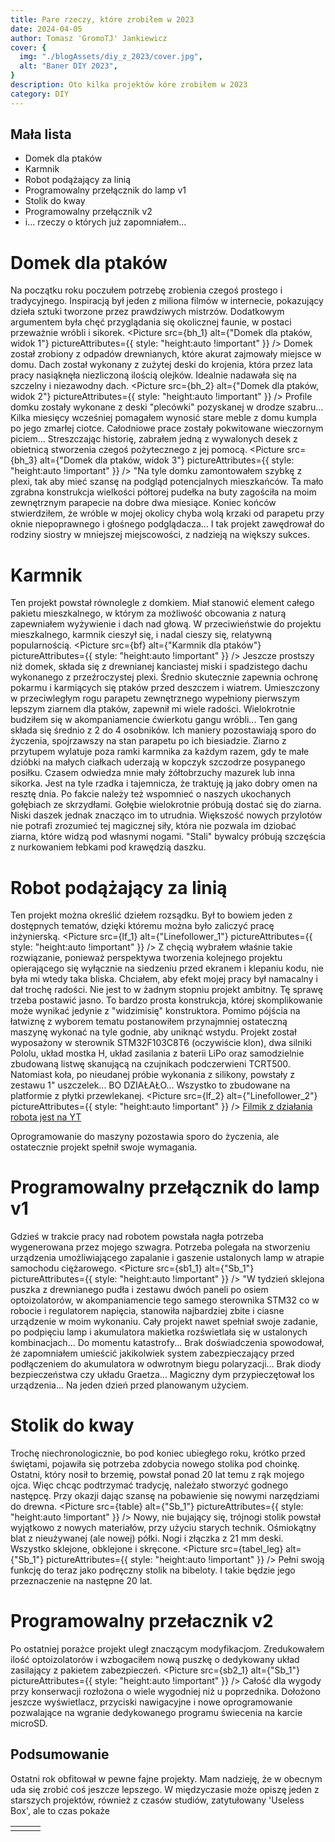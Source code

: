 ```yaml
---
title: Pare rzeczy, które zrobiłem w 2023
date: 2024-04-05
author: Tomasz 'GromoTJ' Jankiewicz
cover: {
  img: "./blogAssets/diy_z_2023/cover.jpg",
  alt: "Baner DIY 2023",
}
description: Oto kilka projektów kóre zrobiłem w 2023
category: DIY
---
```


## Mała lista 
- Domek dla ptaków
- Karmnik
- Robot podążający za linią
- Programowalny przełącznik do lamp v1
- Stolik do kway
- Programowalny przełącznik v2
- i... rzeczy o których już zapomniałem...

# Domek dla ptaków
Na początku roku poczułem potrzebę zrobienia czegoś prostego i tradycyjnego. Inspiracją był jeden z miliona filmów w internecie, pokazujący dzieła sztuki tworzone przez prawdziwych mistrzów. Dodatkowym argumentem była chęć przyglądania się okolicznej faunie, w postaci przeważnie wróbli i sikorek.
<Picture
  src={bh_1}
  alt={"Domek dla ptaków, widok 1"}
  pictureAttributes={{ style: "height:auto !important" }}
/>
Domek został zrobiony z odpadów drewnianych, które akurat zajmowały miejsce w domu. Dach został wykonany z zużytej deski do krojenia, która przez lata pracy nasiąknęła niezliczoną ilością olejków. Idealnie nadawała się na szczelny i niezawodny dach.
<Picture
  src={bh_2}
  alt={"Domek dla ptaków, widok 2"}
  pictureAttributes={{ style: "height:auto !important" }}
/>
Profile domku zostały wykonane z deski "plecówki" pozyskanej w drodze szabru... Kilka miesięcy wcześniej pomagałem wynosić stare meble z domu kumpla po jego zmarłej ciotce. Całodniowe prace zostały pokwitowane wieczornym piciem... Streszczając historię, zabrałem jedną z wywalonych desek z obietnicą stworzenia czegoś pożytecznego z jej pomocą.
<Picture
  src={bh_3}
  alt={"Domek dla ptaków, widok 3"}
  pictureAttributes={{ style: "height:auto !important" }}
/>
"Na tyle domku zamontowałem szybkę z plexi, tak aby mieć szansę na podgląd potencjalnych mieszkańców. Ta mało zgrabna konstrukcja wielkości półtorej pudełka na buty zagościła na moim zewnętrznym parapecie na dobre dwa miesiące. Koniec końców stwierdziłem, że wróble w mojej okolicy chyba wolą krzaki od parapetu przy oknie niepoprawnego i głośnego podglądacza... I tak projekt zawędrował do rodziny siostry w mniejszej miejscowości, z nadzieją na większy sukces.
# Karmnik
Ten projekt powstał równolegle z domkiem. Miał stanowić element całego pakietu mieszkalnego, w którym za możliwość obcowania z naturą zapewniałem wyżywienie i dach nad głową. W przeciwieństwie do projektu mieszkalnego, karmnik cieszył się, i nadal cieszy się, relatywną popularnością.
<Picture
  src={bf}
  alt={"Karmnik dla ptaków"}
  pictureAttributes={{ style: "height:auto !important" }}
/>
Jeszcze prostszy niż domek, składa się z drewnianej kanciastej miski i spadzistego dachu wykonanego z przeźroczystej plexi. Średnio skutecznie zapewnia ochronę pokarmu i karmiących się ptaków przed deszczem i wiatrem. Umieszczony w przeciwległym rogu parapetu zewnętrznego wypełniony pierwszym lepszym ziarnem dla ptaków, zapewnił mi wiele radości. Wielokrotnie budziłem się w akompaniamencie ćwierkotu gangu wróbli... Ten gang składa się średnio z 2 do 4 osobników. Ich maniery pozostawiają sporo do życzenia, spojrzawszy na stan parapetu po ich biesiadzie. Ziarno z przytupem wylatuje poza ramki karmnika za każdym razem, gdy te małe dzióbki na małych ciałkach uderzają w kopczyk szczodrze posypanego posiłku. Czasem odwiedza mnie mały żółtobrzuchy mazurek lub inna sikorka. Jest na tyle rzadka i tajemnicza, że traktuję ją jako dobry omen na resztę dnia. Po fakcie należy też wspomnieć o naszych ukochanych gołębiach ze skrzydłami. Gołębie wielokrotnie próbują dostać się do ziarna. Niski daszek jednak znacząco im to utrudnia. Większość nowych przylotów nie potrafi zrozumieć tej magicznej siły, która nie pozwala im dziobać ziarna, które widzą pod własnymi nogami. "Stali" bywalcy próbują szczęścia z nurkowaniem łebkami pod krawędzią daszku.   
# Robot podążający za linią
Ten projekt można określić dziełem rozsądku. Był to bowiem jeden z dostępnych tematów, dzięki któremu można było zaliczyć pracę inżynierską.
<Picture
  src={lf_1}
  alt={"Linefollower_1"}
  pictureAttributes={{ style: "height:auto !important" }}
/>
Z chęcią wybrałem właśnie takie rozwiązanie, ponieważ perspektywa tworzenia kolejnego projektu opierającego się wyłącznie na siedzeniu przed ekranem i klepaniu kodu, nie była mi wtedy taka bliska. Chciałem, aby efekt mojej pracy był namacalny i dał trochę radości. Nie jest to w żadnym stopniu projekt ambitny. Tę sprawę trzeba postawić jasno. To bardzo prosta konstrukcja, której skomplikowanie może wynikać jedynie z "widzimisię" konstruktora. Pomimo pójścia na łatwiznę z wyborem tematu postanowiłem przynajmniej ostateczną maszynę wykonać na tyle godnie, aby uniknąć wstydu. Projekt został wyposażony w sterownik STM32F103C8T6 (oczywiście klon), dwa silniki Pololu, układ mostka H, układ zasilania z baterii LiPo oraz samodzielnie zbudowaną listwę skanującą na czujnikach podczerwieni TCRT500. Natomiast koła, po nieudanej próbie wykonania z silikony, powstały z zestawu 1" uszczelek... BO DZIAŁAŁO... Wszystko to zbudowane na platformie z płytki przewlekanej.
<Picture
  src={lf_2}
  alt={"Linefollower_2"}
  pictureAttributes={{ style: "height:auto !important" }}
/>
[Filmik z działania robota jest na YT](https://youtu.be/zhknPMGD9H8)

Oprogramowanie do maszyny pozostawia sporo do życzenia, ale ostatecznie projekt spełnił swoje wymagania.
# Programowalny przełącznik do lamp v1
Gdzieś w trakcie pracy nad robotem powstała nagła potrzeba wygenerowana przez mojego szwagra. Potrzeba polegała na stworzeniu urządzenia umożliwiającego zapalanie i gaszenie ustalonych lamp w atrapie samochodu ciężarowego.
<Picture
  src={sb1_1}
  alt={"Sb_1"}
  pictureAttributes={{ style: "height:auto !important" }}
/>
"W tydzień sklejona puszka z drewnianego pudła i zestawu dwóch paneli po osiem optoizolatorów, w akompaniamencie tego samego sterownika STM32 co w robocie i regulatorem napięcia, stanowiła najbardziej zbite i ciasne urządzenie w moim wykonaniu. Cały projekt nawet spełniał swoje zadanie, po podpięciu lamp i akumulatora makietka rozświetlała się w ustalonych kombinacjach... Do momentu katastrofy... Brak doświadczenia spowodował, że zapomniałem umieścić jakikolwiek system zabezpieczający przed podłączeniem do akumulatora w odwrotnym biegu polaryzacji... Brak diody bezpieczeństwa czy układu Graetza... Magiczny dym przypieczętował los urządzenia... Na jeden dzień przed planowanym użyciem.
# Stolik do kway
Trochę niechronologicznie, bo pod koniec ubiegłego roku, krótko przed świętami, pojawiła się potrzeba zdobycia nowego stolika pod choinkę. Ostatni, który nosił to brzemię, powstał ponad 20 lat temu z rąk mojego ojca. Więc chcąc podtrzymać tradycję, należało stworzyć godnego następcę. Przy okazji dając szansę na pobawienie się nowymi narzędziami do drewna.
 <Picture
  src={table}
  alt={"Sb_1"}
  pictureAttributes={{ style: "height:auto !important" }}
/>
Nowy, nie bujający się, trójnogi stolik powstał wyjątkowo z nowych materiałów, przy użyciu starych technik. Ośmiokątny blat z nieużywanej (ale nowej) półki. Nogi i złączka z 21 mm deski. Wszystko sklejone, obklejone i skręcone. 
 <Picture
  src={tabel_leg}
  alt={"Sb_1"}
  pictureAttributes={{ style: "height:auto !important" }}
/>
Pełni swoją funkcję do teraz jako podręczny stolik na bibeloty. I takie będzie jego przeznaczenie na następne 20 lat.
# Programowalny przełacznik v2
Po ostatniej porażce projekt uległ znaczącym modyfikacjom. Zredukowałem ilość optoizolatorów i wzbogaciłem nową puszkę o dedykowany układ zasilający z pakietem zabezpieczeń.
 <Picture
  src={sb2_1}
  alt={"Sb_1"}
  pictureAttributes={{ style: "height:auto !important" }}
/>
Całość dla wygody przy konserwacji rozłożona o wiele wygodniej niż u poprzednika. Dołożono jeszcze wyświetlacz, przyciski nawigacyjne i nowe oprogramowanie pozwalające na wgranie dedykowanego programu świecenia na karcie microSD.

## Podsumowanie
Ostatni rok obfitował w pewne fajne projekty. Mam nadzieję, że w obecnym uda się zrobić coś jeszcze lepszego. W międzyczasie może opiszę jeden z starszych projektów, również z czasów studiów, zatytułowany 'Useless Box', ale to czas pokaże

<table>
  <tr>
    <td> <Picture
  src={ub_1}
  alt={"Sb_1"}
  pictureAttributes={{ style: "height:auto !important; width:250px !important" }}
/></td>
    <td><Picture
  src={ub_2}
  alt={"Sb_1"}
  pictureAttributes={{ style: "height:auto !important; width:250px !important" }}
/></td>
    <td><Picture
  src={ub_3}
  alt={"Sb_1"}
  pictureAttributes={{ style: "height:auto !important; width:250px !important" }}
/></td>
  </tr>
 </table>